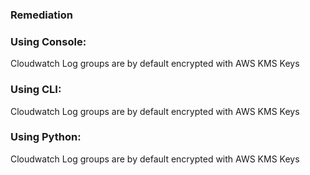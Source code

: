 ### Remediation

### Using Console:

Cloudwatch Log groups are by default encrypted with AWS KMS Keys

### Using CLI:

Cloudwatch Log groups are by default encrypted with AWS KMS Keys

### Using Python:

Cloudwatch Log groups are by default encrypted with AWS KMS Keys